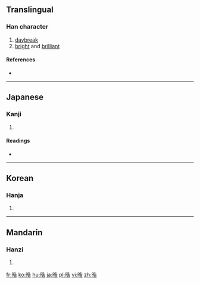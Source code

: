 ==Translingual==

===Han character===
{{Han char|rn=72|rad=日|as=07|sn=11|four=|canj=日竹土口 (AHGR)|ids=⿰[[日]][[告]]}}

# [[daybreak]]
# [[bright]] and [[brilliant]]

====References====
* {{Han ref|kx=0496.110|dkj=13961|dj=0862.150|hdz=21513.010|uh=6667|ud=26215}}

----

==Japanese==

===Kanji===
{{ja-kanji|grade=|rs=日07}}

# {{defn|lang=ja|sort=日07}}

====Readings====
* {{ja-readings|on=[[こう]] (kō), [[ごう]] (gō)|kun=[[ひかる]] (hikaru), [[あきらか]] (akiraka)}}

----

==Korean==

===Hanja===
{{ko-hanja|hangeul=호|eumhun=|rv=ho|mr=ho|y=ho}}

# {{defn|lang=ko|sort=日07}}

----

==Mandarin==

===Hanzi===
{{cmn-hanzi|pin=[[hào]] ([[hao4]])|wg=hao<sup>4</sup>}}

# {{defn|lang=cmn|sort=日07}}

[[fr:晧]]
[[ko:晧]]
[[hu:晧]]
[[ja:晧]]
[[pl:晧]]
[[vi:晧]]
[[zh:晧]]